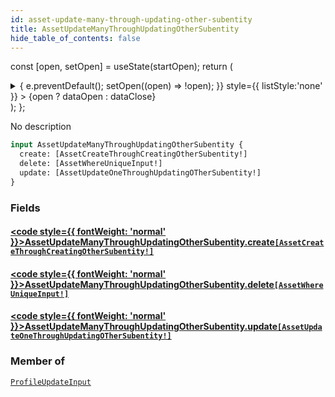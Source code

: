 ```yaml
---
id: asset-update-many-through-updating-other-subentity
title: AssetUpdateManyThroughUpdatingOtherSubentity
hide_table_of_contents: false
---
```






const [open, setOpen] = useState(startOpen);
return (
<details {...(open ? { open: true } : {})} className="details" style={{ border:'none', boxShadow:'none', background:'var(--ifm-background-color)' }}>
<summary
onClick={(e) => {
e.preventDefault();
setOpen((open) => !open);
}}
style={{ listStyle:'none' }} >
{open ? dataOpen : dataClose}
</summary>
{open && children}
</details>
);
};

No description

```graphql
input AssetUpdateManyThroughUpdatingOtherSubentity {
  create: [AssetCreateThroughCreatingOtherSubentity!]
  delete: [AssetWhereUniqueInput!]
  update: [AssetUpdateOneThroughUpdatingOTherSubentity!]
}
```

### Fields

#### [<code style={{ fontWeight: 'normal' }}>AssetUpdateManyThroughUpdatingOtherSubentity.<b>create</b></code>](#)<Bullet />[`[AssetCreateThroughCreatingOtherSubentity!]`](/api/inputs/asset-create-through-creating-other-subentity) <Badge class="badge badge--secondary" text="list"/> <Badge class="badge badge--secondary" text="input"/>

>

#### [<code style={{ fontWeight: 'normal' }}>AssetUpdateManyThroughUpdatingOtherSubentity.<b>delete</b></code>](#)<Bullet />[`[AssetWhereUniqueInput!]`](/api/inputs/asset-where-unique-input) <Badge class="badge badge--secondary" text="list"/> <Badge class="badge badge--secondary" text="input"/>

>

#### [<code style={{ fontWeight: 'normal' }}>AssetUpdateManyThroughUpdatingOtherSubentity.<b>update</b></code>](#)<Bullet />[`[AssetUpdateOneThroughUpdatingOTherSubentity!]`](/api/inputs/asset-update-one-through-updating-other-subentity) <Badge class="badge badge--secondary" text="list"/> <Badge class="badge badge--secondary" text="input"/>

>

### Member of

[`ProfileUpdateInput`](/api/inputs/profile-update-input) <Badge class="badge badge--secondary" text="input"/>
